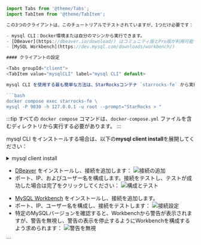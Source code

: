 ```javascript
import Tabs from '@theme/Tabs';
import TabItem from '@theme/TabItem';

この3つのクライアントは、このチュートリアルでテストされていますが、1つだけ必要です：

- mysql CLI：Docker環境または自分のマシンから実行できます。
- [DBeaver](https://dbeaver.io/download/) はコミュニティ版とPro版が利用可能です。
- [MySQL Workbench](https://dev.mysql.com/downloads/workbench/)

#### クライアントの設定

<Tabs groupId="client">
<TabItem value="mysqlCLI" label="mysql CLI" default>

mysql CLI を使用する最も簡単な方法は、StarRocksコンテナ `starrocks-fe` から実行することです：

```bash
docker compose exec starrocks-fe \
mysql -P 9030 -h 127.0.0.1 -u root --prompt="StarRocks > "
```

:::tip
すべての `docker compose` コマンドは、`docker-compose.yml` ファイルを含むディレクトリから実行する必要があります。
:::

mysql CLI をインストールする場合は、以下の**mysql client install**を展開してください：

<details>

<summary>mysql client install</summary>

- macOS: Homebrewを使用し、MySQL Serverが不要な場合は、`brew install mysql` を実行してCLIをインストールします。
- Linux: リポジトリシステムで `mysql` クライアントを確認してください。例: `yum install mariadb`。
- Microsoft Windows: [MySQL Community Server](https://dev.mysql.com/downloads/mysql/) をインストールし、提供されたクライアントを実行するか、WSLから `mysql` を実行します。

</details>

</TabItem>

<TabItem value="DBeaver" label="DBeaver" >

- [DBeaver](https://dbeaver.io/download/) をインストールし、接続を追加します：
![接続の追加](./DBeaver-1.png)
- ポート、IP、およびユーザー名を構成します。接続をテストし、テストが成功した場合は完了をクリックしてください：
![構成とテスト](./DBeaver-2.png)

</TabItem>
<TabItem value="MySQLWorkbench" label="MySQL Workbench">

- [MySQL Workbench](https://dev.mysql.com/downloads/workbench/) をインストールし、接続を追加します。
- ポート、IP、ユーザー名を構成し、接続をテストします：
![接続設定](./Workbench-1.png)
- 特定のMySQLバージョンを確認すると、Workbenchから警告が表示されますが、警告を無視し、警告の表示を停止するようにWorkbenchを構成するよう求められます：
![警告を無視](./Workbench-2.png)
</TabItem>

</Tabs>
```
